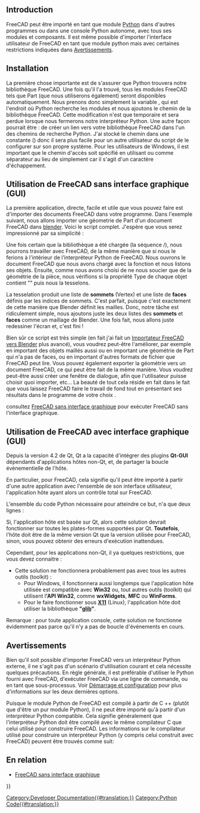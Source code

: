 <languages/>

{{TOCright}}

== Introduction ==

FreeCAD peut être importé en tant que module [[Python/fr|Python]] dans d'autres programmes ou dans une console Python autonome, avec tous ses modules et composants. Il est même possible d'importer l'interface utilisateur de FreeCAD en tant que module python mais avec certaines restrictions indiquées dans [[#Avertissements|Avertissements]].

== Installation ==

<div class="mw-translate-fuzzy">
La première chose importante est de s'assurer que Python trouvera notre bibliothèque FreeCAD. Une fois qu'il l'a trouvé, tous les modules FreeCAD tels que Part (que nous utiliserons également) seront disponibles automatiquement. Nous prenons donc simplement la variable {{incode|sys.path}}, qui est l'endroit où Python recherche les modules et nous ajoutons le chemin de la bibliothèque FreeCAD. Cette modification n'est que temporaire et sera perdue lorsque nous fermerons notre interpréteur Python. Une autre façon pourrait être : de créer un lien vers votre bibliothèque FreeCAD dans l'un des chemins de recherche Python. J'ai stocké le chemin dans une constante ({{incode|FREECADPATH}}) donc il sera plus facile pour un autre utilisateur du script de le configurer sur son propre système. Pour les utilisateurs de Windows, il est important que le chemin d'accès soit spécifié en utilisant {{incode|\\}} ou {{incode|/}} comme séparateur au lieu de simplement {{incode|\}} car il s'agit d'un caractère d'échappement.
</div>

{{Code|lang=python|code=
FREECADPATH = 'C:\\FreeCAD\\bin' # path to your FreeCAD.so or FreeCAD.pyd file
import sys
sys.path.append(FREECADPATH)
}}

<span id="Using_FreeCAD_without_GUI"></span>
== Utilisation de FreeCAD sans interface graphique (GUI) ==

La première application, directe, facile et utile que vous pouvez faire est d'importer des documents FreeCAD dans votre programme. Dans l'exemple suivant, nous allons importer une géometrie de Part d'un document FreeCAD dans [http://www.blender.org blender]. Voici le script complet. J'espère que vous serez impressionné par sa simplicité :
{{Code|lang=python|code=
<nowiki>
FREECADPATH = '/usr/lib/freecad-python3/lib/' # path to your FreeCAD.so or FreeCAD.pyd file,
# for Windows you must either use \\ or / in the path, using a single \ is problematic
# FREECADPATH = 'C:\\FreeCAD\\bin'
import Blender, sys
sys.path.append(FREECADPATH)
 
def import_fcstd(filename):
   try:
       import FreeCAD
   except ValueError:
       Blender.Draw.PupMenu('Error%t|FreeCAD library not found. Please check the FREECADPATH variable in the import script is correct')
   else:
       scene = Blender.Scene.GetCurrent()
       import Part
       doc = FreeCAD.open(filename)
       objects = doc.Objects
       for ob in objects:
           if ob.Type[:4] == 'Part':
               shape = ob.Shape
               if shape.Faces:
                   mesh = Blender.Mesh.New()
                   rawdata = shape.tessellate(1)
                   for v in rawdata[0]:
                       mesh.verts.append((v.x,v.y,v.z))
                   for f in rawdata[1]:
                       mesh.faces.append.append(f)
                   scene.objects.new(mesh,ob.Name)
       Blender.Redraw()

def main():
   Blender.Window.FileSelector(import_fcstd, 'IMPORT FCSTD', 
                        Blender.sys.makename(ext='.fcstd'))    
 
# This lets you import the script without running it
if __name__=='__main__':
   main()
</nowiki>
}}

Une fois certain que la bibliothèque a été chargée (la séquence {{incode|try}}/{{incode|except}}), nous pourrons travailler avec FreeCAD, de la même manière que si nous le ferions à l'intérieur de l’interpréteur Python de FreeCAD. Nous ouvrons le document FreeCAD que nous avons chargé avec la fonction {{incode|main()}} et nous listons ses objets. Ensuite, comme nous avons choisi de ne nous soucier que de la géométrie de la pièce, nous vérifions si la propriété Type de chaque objet contient "{{incode|Part}}" puis nous la tesselons.

{{Code|lang=python|code=
       import Part
       doc = FreeCAD.open(filename)
       objects = doc.Objects
       for ob in objects:
           if ob.Type[:4] == 'Part':
}}

La tesselation produit une liste de '''sommets''' (Vertex) et une liste de '''faces''' définis par les indices de sommets.
C'est parfait, puisque c'est exactement de cette manière que Blender définit les mailles.
Donc, notre tâche est ridiculement simple, nous ajoutons juste les deux listes des '''sommets''' et '''faces''' comme un maillage de Blender.
Une fois fait, nous allons juste redessiner l'écran et, c'est fini !

{{Code|lang=python|code=
           if ob.Type[:4] == 'Part':
               shape = ob.Shape
               if shape.Faces:
                   mesh = Blender.Mesh.New()
                   rawdata = shape.tessellate(1)
                   for v in rawdata[0]:
                       mesh.verts.append((v.x,v.y,v.z))
                   for f in rawdata[1]:
                       mesh.faces.append.append(f)
                   scene.objects.new(mesh,ob.Name)
       Blender.Redraw()
}}

Bien sûr ce script est très simple (en fait j'ai fait un [https://yorik.uncreated.net/archive/scripts/blender24/import_freecad.py Importateur FreeCAD vers Blender] plus avancé), vous voudrez peut-être l'améliorer, par exemple en important des objets maillés aussi ou en important une géométrie de Part qui n'a pas de faces, ou en important d'autres formats de fichier que FreeCAD peut lire. Vous pouvez également exporter la géométrie vers un document FreeCAD, ce qui peut être fait de la même manière. Vous voudrez peut-être aussi créer une fenêtre de dialogue, afin que l'utilisateur puisse choisir quoi importer, etc... La beauté de tout cela réside en fait dans le fait que vous laissez FreeCAD faire le travail de fond tout en présentant ses résultats dans le programme de votre choix .

{{Emphasis|Remarque :}} consultez [[Headless_FreeCAD/fr|FreeCAD sans interface graphique]] pour exécuter FreeCAD sans l'interface graphique.

<span id="Using_FreeCAD_with_GUI"></span>
== Utilisation de FreeCAD avec interface graphique (GUI) ==

Depuis la version 4.2 de Qt, Qt a la capacité d'intégrer des plugins '''Qt-GUI''' dépendants d'applications hôtes non-Qt, et, de partager la boucle évènementielle de l'hôte.

En particulier, pour FreeCAD, cela signifie qu'il peut être importé à partir d'une autre application avec l'ensemble de son interface utilisateur, l'application hôte ayant alors un contrôle total sur FreeCAD.

L'ensemble du code Python nécessaire pour atteindre ce but, n'a que deux lignes :

{{Code|code=
import FreeCADGui 
FreeCADGui.showMainWindow()
}}

Si, l'application hôte est basée sur Qt, alors cette solution devrait fonctionner sur toutes les plates-formes supportées par Qt. '''Toutefois''', l'hôte doit être de la même version Qt que la version utilisée pour FreeCAD, sinon, vous pouvez obtenir des erreurs d'exécution inattendues. 

Cependant, pour les applications non-Qt, il ya quelques restrictions, que vous devez connaitre :
* Cette solution ne fonctionnera probablement pas avec tous les autres outils (toolkit) :
** Pour Windows, il fonctionnera aussi longtemps que l'application hôte utilisée est compatible avec '''Win32''' ou, tout autres outils (toolkit) qui utilisent l''''API Win32''', comme '''wxWidgets''', '''MFC''' ou '''WinForms'''.
** Pour le faire fonctionner sous '''[http://fr.wikipedia.org/wiki/X_Window_System X11]''' (Linux), l'application hôte doit utiliser la bibliothèque '''"[http://developer.gnome.org/glib/ glib]"'''.

Remarque : pour toute application console, cette solution ne fonctionne évidemment pas parce qu'il n'y a pas de boucle d'événements en cours.

<span id="Caveats"></span>
==Avertissements==

Bien qu'il soit possible d'importer FreeCAD vers un interpréteur Python externe, il ne s'agit pas d'un scénario d'utilisation courant et cela nécessite quelques précautions. En règle générale, il est préférable d'utiliser le Python fourni avec FreeCAD, d'exécuter FreeCAD via une ligne de commande, ou en tant que sous-processus. Voir [[Start up and Configuration/fr|Démarrage et configuration]] pour plus d'informations sur les deux dernières options.

Puisque le module Python de FreeCAD est compilé à partir de C ++ (plutôt que d'être un pur module Python), il ne peut être importé qu'à partir d'un interpréteur Python compatible. Cela signifie généralement que l'interpréteur Python doit être compilé avec le même compilateur C que celui utilisé pour construire FreeCAD. Les informations sur le compilateur utilisé pour construire un interpréteur Python (y compris celui construit avec FreeCAD) peuvent être trouvés comme suit:

{{Code|code=
>>> import sys
>>> sys.version
'2.7.13 (default, Dec 17 2016, 23:03:43) \n[GCC 4.2.1 Compatible Apple LLVM 8.0.0 (clang-800.0.42.1)]'
}}

<span id="Related"></span>
== En relation ==

* [[Headless_FreeCAD/fr|FreeCAD sans interface graphique]]


{{Powerdocnavi{{#translation:}}}}
[[Category:Developer Documentation{{#translation:}}]]
[[Category:Python Code{{#translation:}}]]
